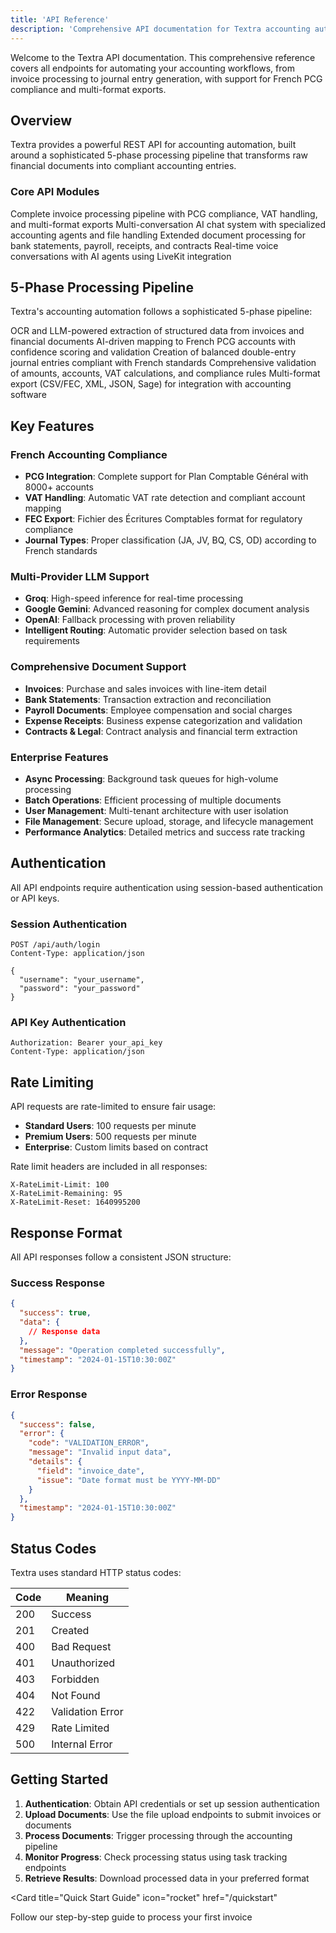 ```yaml
---
title: 'API Reference'
description: 'Comprehensive API documentation for Textra accounting automation platform'
---
```


Welcome to the Textra API documentation. This comprehensive reference covers all endpoints for automating your accounting workflows, from invoice processing to journal entry generation, with support for French PCG compliance and multi-format exports.

## Overview

Textra provides a powerful REST API for accounting automation, built around a sophisticated 5-phase processing pipeline that transforms raw financial documents into compliant accounting entries.

### Core API Modules

<CardGroup cols={2}>
  <Card
    title="Accounting API"
    icon="calculator"
    href="/api-reference/accounting"
  >
    Complete invoice processing pipeline with PCG compliance, VAT handling, and multi-format exports
  </Card>
  <Card
    title="Conversations API"
    icon="comments"
    href="/api-reference/conversations"
  >
    Multi-conversation AI chat system with specialized accounting agents and file handling
  </Card>
  <Card
    title="Financial Documents API"
    icon="file-invoice"
    href="/api-reference/financial-documents"
  >
    Extended document processing for bank statements, payroll, receipts, and contracts
  </Card>
  <Card
    title="Voice API"
    icon="microphone"
    href="/api-reference/voice"
  >
    Real-time voice conversations with AI agents using LiveKit integration
  </Card>
</CardGroup>

## 5-Phase Processing Pipeline

Textra's accounting automation follows a sophisticated 5-phase pipeline:

<Steps>
  <Step title="Phase 1 - Data Extraction">
    OCR and LLM-powered extraction of structured data from invoices and financial documents
  </Step>
  <Step title="Phase 2 - Account Imputation">
    AI-driven mapping to French PCG accounts with confidence scoring and validation
  </Step>
  <Step title="Phase 3 - Journal Generation">
    Creation of balanced double-entry journal entries compliant with French standards
  </Step>
  <Step title="Phase 4 - Validation">
    Comprehensive validation of amounts, accounts, VAT calculations, and compliance rules
  </Step>
  <Step title="Phase 5 - Export">
    Multi-format export (CSV/FEC, XML, JSON, Sage) for integration with accounting software
  </Step>
</Steps>

## Key Features

### French Accounting Compliance
- **PCG Integration**: Complete support for Plan Comptable Général with 8000+ accounts
- **VAT Handling**: Automatic VAT rate detection and compliant account mapping
- **FEC Export**: Fichier des Écritures Comptables format for regulatory compliance
- **Journal Types**: Proper classification (JA, JV, BQ, CS, OD) according to French standards

### Multi-Provider LLM Support
- **Groq**: High-speed inference for real-time processing
- **Google Gemini**: Advanced reasoning for complex document analysis
- **OpenAI**: Fallback processing with proven reliability
- **Intelligent Routing**: Automatic provider selection based on task requirements

### Comprehensive Document Support
- **Invoices**: Purchase and sales invoices with line-item detail
- **Bank Statements**: Transaction extraction and reconciliation
- **Payroll Documents**: Employee compensation and social charges
- **Expense Receipts**: Business expense categorization and validation
- **Contracts & Legal**: Contract analysis and financial term extraction

### Enterprise Features
- **Async Processing**: Background task queues for high-volume processing
- **Batch Operations**: Efficient processing of multiple documents
- **User Management**: Multi-tenant architecture with user isolation
- **File Management**: Secure upload, storage, and lifecycle management
- **Performance Analytics**: Detailed metrics and success rate tracking

## Authentication

All API endpoints require authentication using session-based authentication or API keys.

### Session Authentication
```http
POST /api/auth/login
Content-Type: application/json

{
  "username": "your_username",
  "password": "your_password"
}
```

### API Key Authentication
```http
Authorization: Bearer your_api_key
Content-Type: application/json
```

## Rate Limiting

API requests are rate-limited to ensure fair usage:

- **Standard Users**: 100 requests per minute
- **Premium Users**: 500 requests per minute
- **Enterprise**: Custom limits based on contract

Rate limit headers are included in all responses:
```http
X-RateLimit-Limit: 100
X-RateLimit-Remaining: 95
X-RateLimit-Reset: 1640995200
```

## Response Format

All API responses follow a consistent JSON structure:

### Success Response
```json
{
  "success": true,
  "data": {
    // Response data
  },
  "message": "Operation completed successfully",
  "timestamp": "2024-01-15T10:30:00Z"
}
```

### Error Response
```json
{
  "success": false,
  "error": {
    "code": "VALIDATION_ERROR",
    "message": "Invalid input data",
    "details": {
      "field": "invoice_date",
      "issue": "Date format must be YYYY-MM-DD"
    }
  },
  "timestamp": "2024-01-15T10:30:00Z"
}
```

## Status Codes

Textra uses standard HTTP status codes:

| Code | Meaning |
|------|---------|
| 200 | Success |
| 201 | Created |
| 400 | Bad Request |
| 401 | Unauthorized |
| 403 | Forbidden |
| 404 | Not Found |
| 422 | Validation Error |
| 429 | Rate Limited |
| 500 | Internal Error |

## Getting Started

1. **Authentication**: Obtain API credentials or set up session authentication
2. **Upload Documents**: Use the file upload endpoints to submit invoices or documents
3. **Process Documents**: Trigger processing through the accounting pipeline
4. **Monitor Progress**: Check processing status using task tracking endpoints
5. **Retrieve Results**: Download processed data in your preferred format

<Card
  title="Quick Start Guide"
  icon="rocket"
  href="/quickstart"
>
  Follow our step-by-step guide to process your first invoice
</Card>
